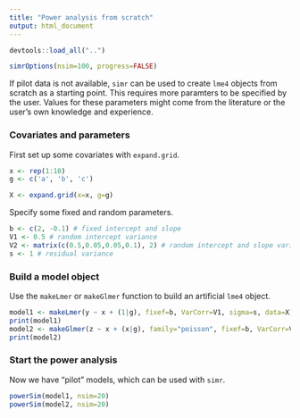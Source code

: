 ```yaml
---
title: "Power analysis from scratch"
output: html_document
---
```


```r
devtools::load_all("..")
```

```r
simrOptions(nsim=100, progress=FALSE)
```

If pilot data is not available, `simr` can be used to create `lme4` objects from scratch as a starting point. This requires more paramters to be specified by the user. Values for these parameters might come from the literature or the user's own knowledge and experience.

### Covariates and parameters

First set up some covariates with `expand.grid`.

```r
x <- rep(1:10)
g <- c('a', 'b', 'c')

X <- expand.grid(x=x, g=g)
```

Specify some fixed and random parameters.

```r
b <- c(2, -0.1) # fixed intercept and slope
V1 <- 0.5 # random intercept variance
V2 <- matrix(c(0.5,0.05,0.05,0.1), 2) # random intercept and slope variance-covariance matrix
s <- 1 # residual variance
```

### Build a model object

Use the `makeLmer` or `makeGlmer` function to build an artificial `lme4` object.

```r
model1 <- makeLmer(y ~ x + (1|g), fixef=b, VarCorr=V1, sigma=s, data=X)
print(model1)
model2 <- makeGlmer(z ~ x + (x|g), family="poisson", fixef=b, VarCorr=V2, data=X)
print(model2)
```

### Start the power analysis

Now we have "pilot" models, which can be used with `simr`.

```r
powerSim(model1, nsim=20)
powerSim(model2, nsim=20)
```
